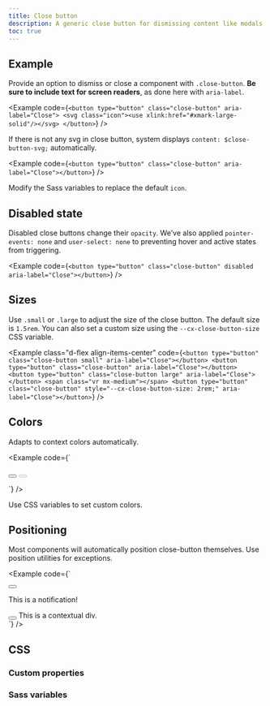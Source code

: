 ```yaml
---
title: Close button
description: A generic close button for dismissing content like modals and notifications.
toc: true
---
```


## Example

Provide an option to dismiss or close a component with `.close-button`. **Be sure to include text for screen readers**, as done here with `aria-label`.

<Example code={`<button type="button" class="close-button" aria-label="Close">
    <svg class="icon"><use xlink:href="#xmark-large-solid"/></svg>
  </button>`} />

If there is not any svg in close button, system displays `content: $close-button-svg;` automatically.

<Example code={`<button type="button" class="close-button" aria-label="Close"></button>`} />

Modify the Sass variables to replace the default `icon`.

## Disabled state

Disabled close buttons change their `opacity`. We’ve also applied `pointer-events: none` and `user-select: none` to preventing hover and active states from triggering.

<Example code={`<button type="button" class="close-button" disabled aria-label="Close"></button>`} />

## Sizes

Use `.small` or `.large` to adjust the size of the close button. The default size is `1.5rem`. You can also set a custom size using the `--cx-close-button-size` CSS variable.

<Example class="d-flex align-items-center" code={`<button type="button" class="close-button small" aria-label="Close"></button>
<button type="button" class="close-button" aria-label="Close"></button>
<button type="button" class="close-button large" aria-label="Close"></button>
<span class="vr mx-medium"></span>
<button type="button" class="close-button" style="--cx-close-button-size: 2rem;" aria-label="Close"></button>`} />

## Colors

Adapts to context colors automatically.

<Example code={`<div class="context secondary">
    <button type="button" class="close-button" aria-label="Close"></button>
    <button type="button" class="close-button" disabled aria-label="Close"></button>
  </div>`} />

Use CSS variables to set custom colors.

## Positioning

Most components will automatically position close-button themselves. Use position utilities for exceptions.

<Example code={`<div class="notification success">
    <button type="button" class="close-button" data-cx-dismiss="notification" aria-label="Close"></button>
    <p class="message">This is a notification!</p>
  </div>
  <div class="context success border rounded px-medium py-small position-relative">
    <button type="button" class="close-button position-absolute end-0 top-50 me-xsmall translate-middle-y" data-cx-dismiss="context" aria-label="Close"></button>
    This is a contextual div.
  </div>`} />

## CSS

<DocsCSS />

### Custom properties

<DocsCSSVars />

### Sass variables

<DocsSASSVars />

<ScssDocs name="close-button-variables" file="scss/_variables.scss" />
